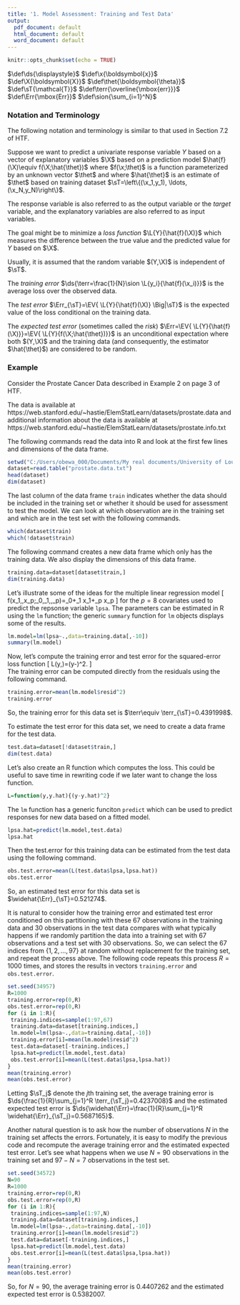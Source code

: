 ```yaml
---
title: '1. Model Assessment: Training and Test Data'
output:
  pdf_document: default
  html_document: default
  word_document: default
---
```

```r
knitr::opts_chunk$set(echo = TRUE)
```

$\def\ds{\displaystyle}$
$\def\x{\boldsymbol{x}}$
$\def\X{\boldsymbol{X}}$
$\def\thet{\boldsymbol{\theta}}$
$\def\sT{\mathcal{T}}$
$\def\terr{\overline{\mbox{err}}}$
$\def\Err{\mbox{Err}}$
$\def\sion{\sum_{i=1}^N}$
$\newcommand{\L}[2]{L\left(#1,#2\right)}$
$\newcommand{\EV}[1]{E\left[#1\right]}$

### Notation and Terminology

The following notation and terminology is similar to that used in Section 7.2 of HTF.

Suppose we want to predict a univariate response variable $Y$ based on a vector of explanatory variables $\X$ based on a prediction model $\hat{f}(\X)\equiv f(\X;\hat{\thet})$
where $f(\x;\thet)$ is a function parameterized by an unknown vector $\thet$ and where $\hat{\thet}$ is an estimate of $\thet$ based on training dataset $\sT=\left\{(\x_1,y_1), \ldots, (\x_N,y_N)\right\}$.  

The response variable is also referred to as the output variable or the *target* variable, and the explanatory variables are also referred to as input variables.

The goal might be to minimize a *loss function* $\L{Y}{\hat{f}(\X)}$ which measures the difference between the true value and the predicted value for $Y$ based on $\X$.  

Usually, it is assumed that the random variable $(Y,\X)$ is independent of $\sT$.  

The *training error*
$\ds{\terr=\frac{1}{N}\sion \L{y_i}{\hat{f}(\x_i)}}$
is the average loss over the observed data.

The *test error* 
$\Err_{\sT}=\EV{ \L{Y}{\hat{f}(\X)} \Big|\sT}$
is the expected value of the loss conditional on the training data.

The *expected test error* (sometimes called the *risk*) 
$\Err=\EV{ \L{Y}{\hat{f}(\X)}}=\EV{ \L{Y}{f(\X;\hat{\thet})}}$ is an unconditional expectation where both $(Y,\X)$ and the training data (and consequently, the estimator $\hat{\thet}$) are considered to be random.

### Example

Consider the Prostate Cancer Data described in Example 2 on page 3 of HTF.  

The data is available at https://web.stanford.edu/~hastie/ElemStatLearn/datasets/prostate.data
and additional information about the data is available at
https://web.stanford.edu/~hastie/ElemStatLearn/datasets/prostate.info.txt

The following commands read the data into R and look at the first few lines and dimensions of the data frame.
```r
setwd("C:/Users/obewa_000/Documents/My real documents/University of Louisville/public_work/Classes/Notes/The Elements of Statistical Learing 699")
dataset=read.table("prostate.data.txt")
head(dataset)
dim(dataset)
```

The last column of the data frame `train` indicates whether the data should be included in the training set or whether it should be used for assessment to test the model.  We can look at which observation are in the training set and which are in the test set with the following commands.

```r
which(dataset$train)
which(!dataset$train)
```

The following command creates a new data frame which only has the training data.  We also display the dimensions of this data frame.

```r
training.data=dataset[dataset$train,]
dim(training.data)
```

Let's illustrate some of the ideas for the multiple linear regression model 
\[
f(x_1,\ldots,x_p;\beta_0,\beta_1,\ldots,\beta_p)=\beta_0+\beta_1 x_1+\ldots\beta_p x_p
\]
for the $p=8$ covariates used to predict the repsonse variable `lpsa`.
The parameters can be estimated in R using the `lm` function; the generic `summary` function for `lm` objects displays some of the results.

```r
lm.model=lm(lpsa~.,data=training.data[,-10])
summary(lm.model)
```

Now, let's compute the training error and test error for the squared-error loss function
\[
L(y,\hat{y})=(y-\hat{y})^2.
\]  
The training error can be computed directly from the residuals using the following command. 

```r
training.error=mean(lm.model$resid^2)
training.error
```
So, the training error for this data set is $\terr\equiv \terr_{\sT}=0.4391998$.

To estimate the test error for this data set, we need to create a data frame for the test data.
```r
test.data=dataset[!dataset$train,]
dim(test.data)
```

Let's also create an R function which computes the loss.  This could be useful to save time in rewriting code if we later want to change the loss function.
```r
L=function(y,y.hat){(y-y.hat)^2}
```

The `lm` function has a generic funciton `predict` which can be used to predict responses for new data based on a fitted model.
```r
lpsa.hat=predict(lm.model,test.data)
lpsa.hat
```

Then the test.error for this training data can be estimated from the test data using the following command.
```r
obs.test.error=mean(L(test.data$lpsa,lpsa.hat))
obs.test.error
```
So, an estimated test error for this data set is $\widehat{\Err}_{\sT}=0.521274$.

It is natural to consider how the training error and estimated test error conditioned on this partitioning with these 67 observations in the training data and 30 observations in the test data compares with what typically happens if we randomly partition the data into a training set with 67 observations and a test set with 30 observations.  So, we can select the 67 indices from $\left\{1,2,\ldots,97\right\}$ at random without replacement for the training set, and repeat the process above.  The following code repeats this process $R=1000$ times, and stores the results in vectors `training.error` and `obs.test.error`.
```r
set.seed(34957)
R=1000
training.error=rep(0,R)
obs.test.error=rep(0,R)
for (i in 1:R){
 training.indices=sample(1:97,67)
 training.data=dataset[training.indices,]
 lm.model=lm(lpsa~.,data=training.data[,-10])
 training.error[i]=mean(lm.model$resid^2)
 test.data=dataset[-training.indices,]
 lpsa.hat=predict(lm.model,test.data)
 obs.test.error[i]=mean(L(test.data$lpsa,lpsa.hat))
}
mean(training.error)
mean(obs.test.error)
```
Letting $\sT_j$ denote the $j$th training set, the average training error is
$\ds{\frac{1}{R}\sum_{j=1}^R \terr_{\sT_j}=0.4237008}$ and the estimated expected test error is
$\ds{\widehat{\Err}=\frac{1}{R}\sum_{j=1}^R \widehat{\Err}_{\sT_j}=0.5687165}$.

Another natural question is to ask how the number of observations $N$ in the training set affects the errors.  Fortunately, it is easy to modify the previous code and recompute the average training error and the estimated expected test error.  Let's see what happens when we use $N=90$ observations in the training set and $97-N=7$ observations in the test set.
```r
set.seed(34572)
N=90
R=1000
training.error=rep(0,R)
obs.test.error=rep(0,R)
for (i in 1:R){
 training.indices=sample(1:97,N)
 training.data=dataset[training.indices,]
 lm.model=lm(lpsa~.,data=training.data[,-10])
 training.error[i]=mean(lm.model$resid^2)
 test.data=dataset[-training.indices,]
 lpsa.hat=predict(lm.model,test.data)
 obs.test.error[i]=mean(L(test.data$lpsa,lpsa.hat))
}
mean(training.error)
mean(obs.test.error)
```
So, for $N=90$, the average training error is $0.4407262$
and the estimated expected test error is $0.5382007$.